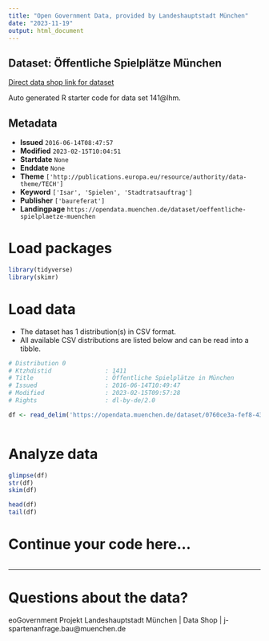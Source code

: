 ```yaml
---
title: "Open Government Data, provided by Landeshauptstadt München"
date: "2023-11-19"
output: html_document
---
```


## Dataset: Öffentliche Spielplätze München

[Direct data shop link for dataset](https://opendata.muenchen.de/dataset/oeffentliche-spielplaetze-muenchen)

Auto generated R starter code for data set 141@lhm.

## Metadata

- **Issued** `2016-06-14T08:47:57`
- **Modified** `2023-02-15T10:04:51`
- **Startdate** `None`
- **Enddate** `None`
- **Theme** `['http://publications.europa.eu/resource/authority/data-theme/TECH']`
- **Keyword** `['Isar', 'Spielen', 'Stadtratsauftrag']`
- **Publisher** `['baureferat']`
- **Landingpage** `https://opendata.muenchen.de/dataset/oeffentliche-spielplaetze-muenchen`


# Load packages

```r

library(tidyverse)
library(skimr)

```

# Load data

-   The dataset has 1 distribution(s) in CSV format.
-   All available CSV distributions are listed below and can be read into a tibble.

```r

# Distribution 0
# Ktzhdistid               : 1411
# Title                    : Öffentliche Spielplätze in München
# Issued                   : 2016-06-14T10:49:47
# Modified                 : 2023-02-15T09:57:28
# Rights                   : dl-by-de/2.0

df <- read_delim('https://opendata.muenchen.de/dataset/0760ce3a-fef8-43e4-888f-8cc92fdf56de/resource/845ce3bd-ea80-4623-b51d-a30680175c22/download/spielplaetze_2b_2.csv')



```

# Analyze data

```r

glimpse(df)
str(df)
skim(df)

head(df)
tail(df)

```

# Continue your code here...

```r

```

------------------------------------------------------------------------

# Questions about the data?

eoGovernment Projekt Landeshauptstadt München | Data Shop | j-spartenanfrage.bau@muenchen.de
